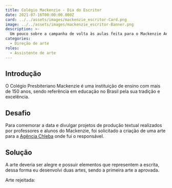 ```yaml
---
title: Colégio Mackenzie - Dia do Escritor
date: 2021-07-16T00:00:00.000Z
card: ../../assets/images/mackenzie_escritor-Card.png
image: ../../assets/images/mackenzie_escritor-Banner.png
description: >-
  Um pouco sobre a campanha de volta às aulas feita para o Mackenzie Aeja.
categories:
  - Direção de arte
roles:
  - Assistente de arte
---
```



## Introdução

O Colégio Presbiteriano Mackenzie é uma instituição de ensino com mais de 150 anos, sendo referência em educação no Brasil pela sua tradição e excelência.

## Desafio

Para comemorar a data e divulgar projetos de produção textual realizados por professores e alunos do Mackenzie, foi solicitado a criação de uma arte para a [Agência Chleba](https://www.chleba.net/) onde fui o responsável.

## Solução

A arte deveria ser alegre e possuir elementos que representem a escrita, dessa forma eu desenvolvi duas artes, sendo a primeira arte a aprovada.

<Picture src={mackEscritor2} alt="Arte com a frase &quot;25 de julho; Dia do Escritor; Escrever é construir caminhos para conhecer o mundo.&quot; com ilustrações diversas pessoas interagindo com formas de escrita"/>

Arte rejeitada:

<Picture src={mackEscritor1} alt="Arte com a frase &quot;25 de julho; Dia do Escritor&quot; com ilustrações de uma máquina de escrever, um notebook, uma caneta e um caderno"/>

